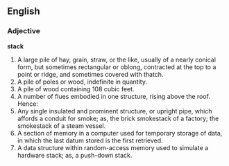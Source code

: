 ==English==

===Adjective===

'''stack'''

#A large pile of hay, grain, straw, or the like, usually of a nearly conical form, but sometimes rectangular or oblong, contracted at the top to a point or ridge, and sometimes covered with thatch.
#A pile of poles or wood, indefinite in quantity.
#A pile of wood containing 108 cubic feet.
#A number of flues embodied in one structure, rising above the roof. Hence:
#Any single insulated and prominent structure, or upright pipe, which affords a conduit for smoke; as, the brick smokestack of a factory; the smokestack of a steam vessel.
#A section of memory in a computer used for temporary storage of data, in which the last datum stored is the first retrieved.
#A data structure within random-access memory used to simulate a hardware stack; as, a push-down stack.